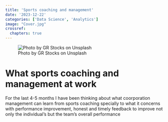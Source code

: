 ```yaml
---
title: 'Sports coaching and management'
date: '2023-12-22'
categories: ['Data Science', 'Analytics']
image: "Cover.jpg"
crossref:
  chapters: true
---
```


![Photo by GR Stocks on Unsplash](Cover.jpg)

# What sports coaching and management at work

For the last 4-5 months I have been thinking about what coorporation management can learn from sports coaching specially to what it concerns with performance improvement, honest and timely feedback to improve not only the individual's but the team's overall performance 